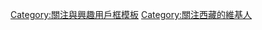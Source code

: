 {{Userbox
  |border-c = #FFFAFA
  |border-s = 1
  |id-c     = #000000
  |id-s     = 9
  |id-fc    = #FFB366
  |info-s   = 10
  |info-fc  = #FFFFFF
  |info-c   = #000000
  |id       = [[File:Xizang_prfc_map.png|45px]]
  |info     = 此用戶關注或感興趣於'''[[西藏]]'''。
}}
<includeonly>[[Category:關注西藏的維基人|{{PAGENAME}}]]</includeonly>
<noinclude>
<p style= "clear:both;padding-top:2em">
[[Category:關注與興趣用戶框模板]]
[[Category:關注西藏的維基人]]
</noinclude>